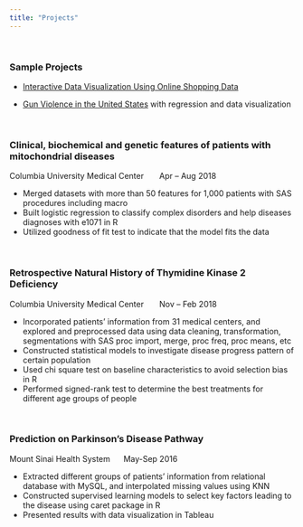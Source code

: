 ```yaml
---
title: "Projects"
---
```

&nbsp;
&nbsp;
&nbsp;
&nbsp;
&nbsp;

### Sample Projects

+ [Interactive Data Visualization Using Online Shopping Data](datavis.html)

+ [Gun Violence in the United States](https://eshea6.github.io/us_gun_violence.github.io/index.html) with regression and data visualization


&nbsp;
&nbsp;
&nbsp;
&nbsp;
&nbsp;
&nbsp;
&nbsp;


### Clinical, biochemical and genetic features of patients with mitochondrial diseases
Columbia University Medical Center \ \ \ \ \	Apr – Aug 2018 

+	Merged datasets with more than 50 features for 1,000 patients with SAS procedures including macro
+	Built logistic regression to classify complex disorders and help diseases diagnoses with e1071 in R
+	Utilized goodness of fit test to indicate that the model fits the data


&nbsp;
&nbsp;
&nbsp;
&nbsp;
&nbsp;
&nbsp;

### Retrospective Natural History of Thymidine Kinase 2 Deficiency   
Columbia University Medical Center \ \ \ \ \	Nov – Feb 2018  

+	Incorporated patients’ information from 31 medical centers, and explored and preprocessed data using data cleaning, transformation, segmentations with SAS proc import, merge, proc freq, proc means, etc
+	Constructed statistical models to investigate disease progress pattern of certain population
+	Used chi square test on baseline characteristics to avoid selection bias in R
+	Performed signed-rank test to determine the best treatments for different age groups of people


&nbsp;
&nbsp;
&nbsp;
&nbsp;
&nbsp;
&nbsp;

### Prediction on Parkinson’s Disease Pathway                                                                          
Mount Sinai Health System \ \ \ \ \	May-Sep 2016  

+	Extracted different groups of patients’ information from relational database with MySQL, and interpolated missing values using KNN
+	Constructed supervised learning models to select key factors leading to the disease using caret package in R
+	Presented results with data visualization in Tableau        
